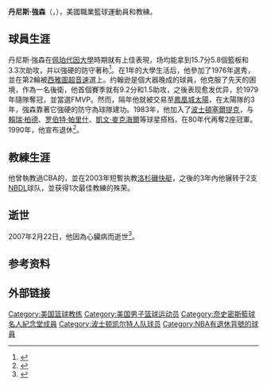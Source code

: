 {{noteTA
|G1=NBA
}}
{{Infobox NBA Player
| name = 丹尼斯·強森<br/>Dennis Johnson
| image = Dennis Johnson Lipofsky.jpg
| nickname =DJ 
| position = [[控球後衛|控球後衛]]/[[得分後衛|得分後衛]]
| height_ft = 6
| height_in = 4
| weight_lb = 185
| nationality = {{USA}}
| birth_date = {{birth date|1954|9|18}}
| death_date = {{death date and age|2007|2|22|1954|9|18}}
| birth_place = {{USA}}[[加利福尼亞州|加利福尼亞州]][[洛杉矶县_(加利福尼亚州)|洛杉磯]]
| death_place = {{USA}}[[德克薩斯州|德克薩斯州]][[奧斯汀|奧斯汀]]
| college = {{le|洛杉磯港學院|Los Angeles Harbor College}}(1973–1975)<br/>[[佩珀代因大學|佩珀代因大學]](1975–1976)
| team = 退役
| draft_round = 2
| draft_pick = 29
| draft_year = 1976
| draft_team = [[西雅圖超音速|西雅圖超音速]]
| career_number = 24, 3
| career_start = 1976
| career_end = 1990
| coach_start = 1993
| coach_end = 2007
| years1 = {{nbay|1976|start}}–{{nbay|1979|end}}
| team1 = [[西雅圖超音速|西雅圖超音速]]
| years2 = {{nbay|1980|start}}–{{nbay|1982|end}}
| team2 = [[鳳凰城太陽|鳳凰城太陽]]
| years3 = {{nbay|1983|start}}–{{nbay|1989|end}}
| team3 = [[波士頓塞爾提克|波士頓塞爾提克]]
| cyears1 = {{nbay|1993|start}}–{{nbay|1996|end}}
| cteam1 = 波士頓塞爾提克 (助理教練)
| cyears2 = [[List_of_Continental_Basketball_Association_seasons|1999–2000]]
| cteam2 = {{le|拉克羅斯山猫|La Crosse Bobcats}}
| cyears3 = {{nbay|1999|end}}–{{nbay|2002|end}}
| cteam3 = [[洛杉磯快艇|洛杉磯快艇]] (助理教練)
| cyears4 = {{nbay|2002|end}}
| cteam4 = 洛杉磯快艇
| cyears5 = 2004–2005
| cteam5 = {{link-en|佛羅里達火焰|Florida Flame}}
| cyears6 = 2005–2007
| cteam6 = [[奧斯汀公牛|奧斯汀公牛]]
| highlights = 
* 3×[[NBA總冠軍|NBA總冠軍]]：1979、1984、1986
* [[NBA總決賽最有價值球員|NBA總決賽最有價值球員]]:1979
* [[NBA明星賽|NBA明星賽]]:1979–1982、1985
* [[NBA最佳陣容|NBA最佳陣容]]第一隊:1981
* [[NBA最佳陣容|NBA最佳陣容]]第二隊:1980
* 6×[[NBA最佳防守陣容|NBA最佳防守陣容]]第一隊:1979–1983、1987
* 3×[[NBA最佳防守陣容|NBA最佳防守陣容]]第二隊:1984–1986
* 入選[[奈史密斯籃球名人紀念堂|奈史密斯籃球名人紀念堂]]:2010
* 3號球衣為[[波士頓塞爾提克|波士頓塞爾提克]]退役
| stats_league = NBA
| stat1label = [[得分_(籃球)|得分]]
| stat1value = 15,535 (14.1分)
| stat2label = [[助攻|助攻]]
| stat2value = 5,499 (5.0次)
| stat3label = [[抄截|抄截]]
| stat3value = 1,477 (1.3次)
| bbr = johnsde01
| HOF_player = dennis-johnson
}}

'''丹尼斯·強森'''（{{lang-en|'''Dennis Johnson'''}}，{{bd|1954年|9月18日|2007年|2月22日|catIdx=L}}），美國職業籃球運動員和教練。

== 球員生涯 ==
丹尼斯·強森在[[佩珀代因大學|佩珀代因大學]]時期就有上佳表現，场均能拿到15.7分5.8個籃板和3.3次助攻，并以強硬的防守著称<ref>{{Cite web|url=http://www.nba.com/history/legends/profiles/dennis-johnson|title=Legends profile: Dennis Johnson|accessdate=2019-05-20|last=Staff|first=NBA com|work=NBA.com|language=en|archive-date=2020-11-11|archive-url=https://web.archive.org/web/20201111104919/https://www.nba.com/history/legends/profiles/dennis-johnson|dead-url=no}}</ref>。在1年的大學生活后，他參加了1976年選秀，並在第2輪被[[西雅圖超音速|西雅圖超音速]]選上。约翰逊是個大器晚成的球員，他克服了先天的困境，作為一名後衛，他首個賽季就有9.2分和1.5助攻，之後表现愈发优异，於1979年隨隊奪冠，並當選FMVP。然而，隔年他就被交易至[[鳳凰城太陽|鳳凰城太陽]]，在太陽隊的3年，強森靠著它強硬的防守為球隊建功。1983年，他加入了[[波士頓塞爾提克|波士頓塞爾提克]]，与[[賴瑞·柏德|賴瑞·柏德]]、[[罗伯特·帕里什|罗伯特·帕里什]]、[[凱文·麥克海爾|凱文·麥克海爾]]等球星搭档，在80年代再奪2座冠軍。1990年，他宣布退休<ref>{{Cite web|url=https://www.basketball-reference.com/players/j/johnsde01.html|title=Dennis Johnson Stats|accessdate=2019-05-20|work=Basketball-Reference.com|language=en|archive-date=2011-03-06|archive-url=https://web.archive.org/web/20110306033049/http://www.basketball-reference.com/players/j/johnsde01.html|dead-url=no}}</ref>。

== 教練生涯 ==
他曾執教過CBA的{{le|拉克羅斯山猫|La Crosse Bobcats}}，並在2003年短暫执教[[洛杉磯快艇|洛杉磯快艇]]，之後的3年內他辗转于2支[[美國國家籃球發展聯盟|NBDL]]球队，並获得1次最佳教練的殊荣。

== 逝世 ==
2007年2月22日，他因為心臟病而逝世<ref name=defwiz>{{cite news|url=https://www.nytimes.com/2007/02/23/sports/basketball/23johnson.html|title=Dennis Johnson, 52, N.B.A. Defensive Wizard, Dies|work=The New York Times|first=Richard|last=Goldstein|date=February 23, 2007|access-date=February 23, 2007|archive-date=2018-06-23|archive-url=https://web.archive.org/web/20180623223642/https://www.nytimes.com/2007/02/23/sports/basketball/23johnson.html}}</ref>。

== 参考资料 ==
{{reflist}}

== 外部链接 ==
{{1976 NBA Draft}}
{{NBA总决赛最有价值球员}}
{{波士顿凯尔特人}}
{{Boston Celtics 1983-84 NBA champions}}
{{Boston Celtics 1985-86 NBA champions}}

{{Authority control}}
{{DEFAULTSORT:Dennis Johnson}}
[[Category:美国篮球教练|Category:美国篮球教练]]
[[Category:美国男子篮球运动员|Category:美国男子篮球运动员]]
[[Category:奈史密斯籃球名人紀念堂成員|Category:奈史密斯籃球名人紀念堂成員]]
[[Category:波士顿凯尔特人队球员|Category:波士顿凯尔特人队球员]]
[[Category:NBA有退休背號的球員|Category:NBA有退休背號的球員]]
